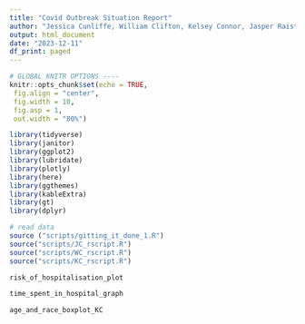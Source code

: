 ```yaml
---
title: "Covid Outbreak Situation Report"
author: "Jessica Cunliffe, William Clifton, Kelsey Connor, Jasper Raistrick"
output: html_document
date: "2023-12-11"
df_print: paged
---
```


```r
# GLOBAL KNITR OPTIONS ----
knitr::opts_chunk$set(echo = TRUE,
 fig.align = "center",
 fig.width = 10,
 fig.asp = 1,
 out.width = "80%")
```

```r
library(tidyverse)
library(janitor)
library(ggplot2)
library(lubridate)
library(plotly)
library(here)
library(ggthemes)
library(kableExtra)
library(gt)
library(dplyr)
```

```r
# read data 
source ("scripts/gitting_it_done_1.R")
source("scripts/JC_rscript.R")
source("scripts/WC_rscript.R")
source("scripts/KC_rscript.R")
```

```r

risk_of_hospitalisation_plot

```


```r

time_spent_in_hospital_graph


```

```r

age_and_race_boxplot_KC

```

